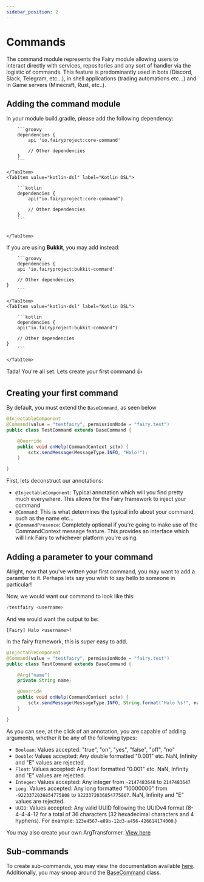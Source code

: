 ```yaml
---
sidebar_position: 2
---
```



# Commands

The command module represents the Fairy module allowing users to interact directly with services, repositories and any sort of handler via the logistic of commands. This feature is predominantly used in bots (Discord, Slack, Telegram, etc...), in shell applications (trading automations etc...) and in Game servers (Minecraft, Rust, etc..).

## Adding the command module

In your module build.gradle, please add the following dependency:

<Tabs>
    <TabItem value="groovy" label="Groovy">

        ```groovy
        dependencies {
            api 'io.fairyproject:core-command'

            // Other dependencies
        }
        ```

    </TabItem>
    <TabItem value="kotlin-dsl" label="Kotlin DSL">

        ```kotlin
        dependencies {
            api("io.fairyproject:core-command")

            // Other dependencies
        }
        ```


    </TabItem>
</Tabs>

If you are using **Bukkit**, you may add instead:

<Tabs>
    <TabItem value="groovy" label="Groovy">

        ```groovy
        dependencies {
        api 'io.fairyproject:bukkit-command'

        // Other dependencies
    }
        ```

    </TabItem>
    <TabItem value="kotlin-dsl" label="Kotlin DSL">

        ```kotlin
        dependencies {
        api("io.fairyproject:bukkit-command")

        // Other dependencies
    }
        ```

    </TabItem>
</Tabs>


Tada! You're all set. Lets create your first command 👍


## Creating your first command

By default, you must extend the `BaseCommand`, as seen below

```java
@InjectableComponent
@Command(value = "testfairy", permissionNode = "fairy.test")
public class TestCommand extends BaseCommand {

    @Override
    public void onHelp(CommandContext sctx) {
        sctx.sendMessage(MessageType.INFO, "Halo!");
    }

}
```

First, lets deconstruct our annotations:
- `@InjectableComponent`: Typical annotation which will you find pretty much everywhere. This allows for the
  Fairy framework to inject your command
- `@Command`: This is what determines the typical info about your command, such as the name etc...
- `@CommandPresence`: Completely optional if you're going to make use of the CommandContext message
  feature. This provides an interface which will link Fairy to whichever platform you're using.

## Adding a parameter to your command

Alright, now that you've written your first command, you may want to add a paramter to it. Perhaps lets say you wish to say hello to someone in particular!

Now, we would want our command to look like this:
```s
/testfairy <username>
```

And we would want the output to be:
```
[Fairy] Halo <username>!
```

In the fairy framework, this is *super* easy to add.

```java
@InjectableComponent
@Command(value = "testfairy", permissionNode = "fairy.test")
public class TestCommand extends BaseCommand {

    @Arg("name") 
    private String name;

    @Override
    public void onHelp(CommandContext sctx) {
        sctx.sendMessage(MessageType.INFO, String.format("Halo %s!", name));
    }

}
```

As you can see, at the click of an annotation, you are capable of adding arguments, whether it be any of the following types:
- `Boolean`: Values accepted: "true", "on", "yes", "false", "off", "no"
- `Double`: Values accepted: Any double formatted "0.001" etc. NaN, Infinity and "E" values are rejected.
- `Float`: Values accepted: Any float formatted "0.001" etc. NaN, Infinity and "E" values are rejected.
- `Integer`: Values accepted: Any integer from `-2147483648` to `2147483647`
- `Long`: Values accepted: Any long formatted "10000000" from `-9223372036854775808` to `9223372036854775807`. NaN, Infinity and "E" values are rejected.
- `UUID`: Values accepted: Any valid UUID following the UUIDv4 format (8-4-4-4-12 for a total of 36 characters (32 hexadecimal characters and 4 hyphens). For example: `123e4567-e89b-12d3-a456-426614174000`.)

You may also create your own ArgTransformer. [View here](https://github.com/FairyProject/fairy/wiki/Command-Arg-Transformer)

## Sub-commands

To create sub-commands, you may view the documentation available [here](https://github.com/FairyProject/fairy/wiki/Command-Sub-Command). Additionally, you may snoop around the [BaseCommand](https://github.com/FairyProject/fairy/blob/v6/io.fairyproject.modules/module.command/core-command/src/main/java/io/fairyproject/command/BaseCommand.java) class.
